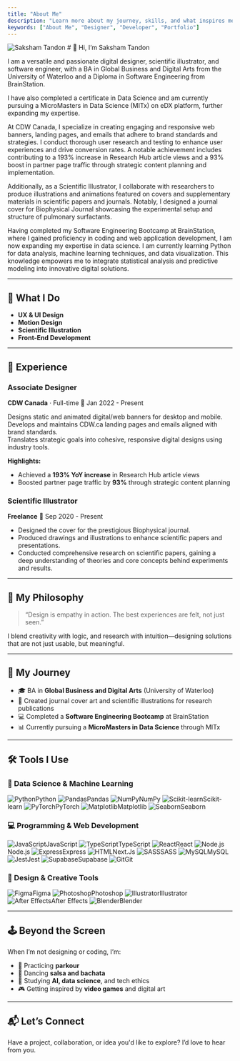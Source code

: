 ```yaml
---
title: "About Me"
description: "Learn more about my journey, skills, and what inspires me as a designer and developer."
keywords: ["About Me", "Designer", "Developer", "Portfolio"]
---
```

<Image src ="/images/about/selfie.jpg" alt="Saksham Tandon" width={400} height={200} className="!rounded-full w-64 h-64 mb-4" />
# 👋 Hi, I’m Saksham Tandon

I am a versatile and passionate digital designer, scientific illustrator, and software engineer, with a BA in Global Business and Digital Arts from the University of Waterloo and a Diploma in Software Engineering from BrainStation.

I have also completed a certificate in Data Science and am currently pursuing a MicroMasters in Data Science (MITx) on eDX platform, further expanding my expertise.

At CDW Canada, I specialize in creating engaging and responsive web banners, landing pages, and emails that adhere to brand standards and strategies. I conduct thorough user research and testing to enhance user experiences and drive conversion rates. A notable achievement includes contributing to a 193% increase in Research Hub article views and a 93% boost in partner page traffic through strategic content planning and implementation.

Additionally, as a Scientific Illustrator, I collaborate with researchers to produce illustrations and animations featured on covers and supplementary materials in scientific papers and journals. Notably, I designed a journal cover for Biophysical Journal showcasing the experimental setup and structure of pulmonary surfactants.

Having completed my Software Engineering Bootcamp at BrainStation, where I gained proficiency in coding and web application development, I am now expanding my expertise in data science. I am currently learning Python for data analysis, machine learning techniques, and data visualization. This knowledge empowers me to integrate statistical analysis and predictive modeling into innovative digital solutions.

---

## 🎨 What I Do

- **UX & UI Design**
- **Motion Design**
- **Scientific Illustration**
- **Front-End Development**

---
## 💼 Experience
### Associate Designer  
**CDW Canada** · Full-time
📅 Jan 2022 - Present

Designs static and animated digital/web banners for desktop and mobile.  
Develops and maintains CDW.ca landing pages and emails aligned with brand standards.  
Translates strategic goals into cohesive, responsive digital designs using industry tools.

**Highlights:**
- Achieved a **193% YoY increase** in Research Hub article views  
- Boosted partner page traffic by **93%** through strategic content planning


### Scientific Illustrator  
**Freelance**
📅 Sep 2020 - Present

- Designed the cover for the prestigious Biophysical journal. 
- Produced drawings and illustrations to enhance scientific papers and presentations. 
- Conducted comprehensive research on scientific papers, gaining a deep understanding of theories and core concepts behind experiments and results.
---

## 🧠 My Philosophy

> “Design is empathy in action. The best experiences are felt, not just seen.”

I blend creativity with logic, and research with intuition—designing solutions that are not just usable, but meaningful.

---

## 🧬 My Journey

- 🎓 BA in **Global Business and Digital Arts** (University of Waterloo)  
- 🧪 Created journal cover art and scientific illustrations for research publications  
- 💻 Completed a **Software Engineering Bootcamp** at BrainStation  
- 📊 Currently pursuing a **MicroMasters in Data Science** through MITx  

---

## 🛠 Tools I Use

### 🧠 Data Science & Machine Learning

<Tag><Image src="/images/about/logos/logos--python.svg" alt="Python" width={32} height={32} />Python</Tag>
<Tag><Image src="/images/about/logos/logos--pandas-icon.svg" alt="Pandas" width={32} height={32} />Pandas</Tag>
<Tag><Image src="/images/about/logos/logos--numpy.svg" alt="NumPy" width={32} height={32} />NumPy</Tag>
<Tag><Image src="/images/about/logos/logos--scikit-learn.png" alt="Scikit-learn" width={32} height={32} />Scikit-learn</Tag>
<Tag><Image src="/images/about/logos/logos--pytorch-icon.svg" alt="PyTorch" width={32} height={32} />PyTorch</Tag>
<Tag><Image src="/images/about/logos/logos--matplotlib-icon.svg" alt="Matplotlib" width={32} height={32} />Matplotlib</Tag>
<Tag><Image src="/images/about/logos/logos--seaborn-icon.svg" alt="Seaborn" width={32} height={32} />Seaborn</Tag>

### 💻 Programming & Web Development

<Tag><Image src="/images/about/logos/logos--javascript.svg" alt="JavaScript" width={32} height={32} />JavaScript</Tag>
<Tag><Image src="/images/about/logos/logos--typescript-icon.svg" alt="TypeScript" width={32} height={32} />TypeScript</Tag>
<Tag><Image src="/images/about/logos/logos--react.svg" alt="React" width={32} height={32} />React</Tag>
<Tag><Image src="/images/about/logos/logos--nodejs-icon.svg" alt="Node.js" width={32} height={32} />Node.js</Tag>
<Tag><Image src="/images/about/logos/logos--express.svg" alt="Express" width={32} height={32} />Express</Tag>
<Tag><Image src="/images/about/logos/logos--nextjs-icon.svg" alt="HTML" width={32} height={32} />Next.Js</Tag>
<Tag><Image src="/images/about/logos/logos--sass.svg" alt="SASS" width={32} height={32} />SASS</Tag>
<Tag><Image src="/images/about/logos/logos--mysql-icon.svg" alt="MySQL" width={32} height={32} />MySQL</Tag>
<Tag><Image src="/images/about/logos/logos--jest.svg" alt="Jest" width={32} height={32} />Jest</Tag>
<Tag><Image src="/images/about/logos/logos--supabase-icon.svg" alt="Supabase" width={32} height={32} />Supabase</Tag>
<Tag><Image src="/images/about/logos/logos--git-icon.svg" alt="Git" width={32} height={32} />Git</Tag>

### 🎨 Design & Creative Tools

<Tag><Image src="/images/about/logos/logos--figma.svg" alt="Figma" width={32} height={32} />Figma</Tag>
<Tag><Image src="/images/about/logos/logos--adobe-photoshop.svg" alt="Photoshop" width={32} height={32} />Photoshop</Tag>
<Tag><Image src="/images/about/logos/logos--adobe-illustrator.svg" alt="Illustrator" width={32} height={32} />Illustrator</Tag>
<Tag><Image src="/images/about/logos/logos--adobe-after-effects.svg" alt="After Effects" width={32} height={32} />After Effects</Tag>
<Tag><Image src="/images/about/logos/logos--blender.svg" alt="Blender" width={32} height={32} />Blender</Tag>


---

## 🕹 Beyond the Screen

When I’m not designing or coding, I’m:
- 🧗 Practicing **parkour**
- 💃 Dancing **salsa and bachata**
- 🧠 Studying **AI, data science**, and tech ethics
- 🎮 Getting inspired by **video games** and digital art

---

## 📬 Let’s Connect

Have a project, collaboration, or idea you'd like to explore? I’d love to hear from you.